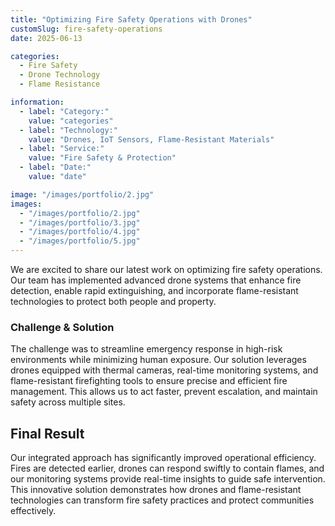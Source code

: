 ```yaml
---
title: "Optimizing Fire Safety Operations with Drones"
customSlug: fire-safety-operations
date: 2025-06-13

categories:
  - Fire Safety
  - Drone Technology
  - Flame Resistance

information:
  - label: "Category:"
    value: "categories"
  - label: "Technology:"
    value: "Drones, IoT Sensors, Flame-Resistant Materials"
  - label: "Service:"
    value: "Fire Safety & Protection"
  - label: "Date:"
    value: "date"

image: "/images/portfolio/2.jpg"
images:
  - "/images/portfolio/2.jpg"
  - "/images/portfolio/3.jpg"
  - "/images/portfolio/4.jpg"
  - "/images/portfolio/5.jpg"
---
```


We are excited to share our latest work on optimizing fire safety operations. Our team has implemented advanced drone systems that enhance fire detection, enable rapid extinguishing, and incorporate flame-resistant technologies to protect both people and property.

### Challenge & Solution

The challenge was to streamline emergency response in high-risk environments while minimizing human exposure. Our solution leverages drones equipped with thermal cameras, real-time monitoring systems, and flame-resistant firefighting tools to ensure precise and efficient fire management. This allows us to act faster, prevent escalation, and maintain safety across multiple sites.

## Final Result

Our integrated approach has significantly improved operational efficiency. Fires are detected earlier, drones can respond swiftly to contain flames, and our monitoring systems provide real-time insights to guide safe intervention. This innovative solution demonstrates how drones and flame-resistant technologies can transform fire safety practices and protect communities effectively.
